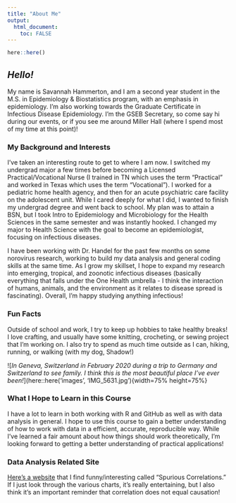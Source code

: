 ```yaml
---
title: "About Me"
output: 
  html_document:
    toc: FALSE
---
```

```r
here::here()
```


## *Hello!* 

My name is Savannah Hammerton, and I am a second year student in the M.S. in Epidemiology & Biostatistics program, with an emphasis in epidemiology. I'm also working towards the Graduate Certificate in Infectious Disease Epidemiology. I'm the GSEB Secretary, so come say hi during our events, or if you see me around Miller Hall (where I spend most of my time at this point)! 


### My Background and Interests 

I've taken an interesting route to get to where I am now. I switched my undergrad major a few times before becoming a Licensed Practical/Vocational Nurse (I trained in TN which uses the term "Practical" and worked in Texas which uses the term "Vocational"). I worked for a pediatric home health agency, and then for an acute psychiatric care facility on the adolescent unit. While I cared deeply for what I did, I wanted to finish my undergrad degree and went back to school. My plan was to attain a BSN, but I took Intro to Epidemiology and Microbiology for the Health Sciences in the same semester and was instantly hooked. I changed my major to Health Science with the goal to become an epidemiologist, focusing on infectious diseases. 

I have been working with Dr. Handel for the past few months on some norovirus research, working to build my data analysis and general coding skills at the same time. As I grow my skillset, I hope to expand my research into emerging, tropical, and zoonotic infectious diseases (basically everything that falls under the One Health umbrella - I think the interaction of humans, animals, and the environment as it relates to disease spread is fascinating). Overall, I'm happy studying anything infectious! 


### Fun Facts  
Outside of school and work, I try to keep up hobbies to take healthy breaks! I love crafting, and usually have some knitting, crocheting, or sewing project that I'm working on. I also try to spend as much time outside as I can, hiking, running, or walking (with my dog, Shadow!)



![*In Geneva, Switzerland in February 2020 during a trip to Germany and Switzerland to see family. I think this is the most beautiful place I've ever been!*](here::here('images', 'IMG_5631.jpg'){width=75% height=75%}

### What I Hope to Learn in this Course 
I have a lot to learn in both working with R and GitHub as well as with data analysis in general. I hope to use this course to gain a better understanding of how to work with data in a efficient, accurate, reproducible way. While I've learned a fair amount about how things should work theoretically, I'm looking forward to getting a better understanding of practical applications! 



### Data Analysis Related Site 
[Here's a website](http://www.tylervigen.com/spurious-correlations) that I find funny/interesting called "Spurious Correlations." If I just look through the various charts, it's really entertaining, but I also think it's an important reminder that correlation does not equal causation!


